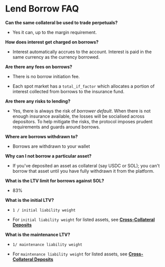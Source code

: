 # Lend Borrow FAQ

**Can the same collateral be used to trade perpetuals?**

*   Yes it can, up to the margin requirement.

**How does interest get charged on borrows?**

*   Interest automatically accrues to the account. Interest is paid in the same currency as the currency borrowed.

**Are there any fees on borrows?**

*   There is no borrow initiation fee.

*   Each spot market has a `total_if_factor` which allocates a portion of interest collected from borrows to the insurance fund.

**Are there any risks to lending?**

*   Yes, there is always the risk of *borrower default*. When there is not enough insurance available, the losses will be socialised across depositors. To help mitigate the risks, the protocol imposes prudent requirements and guards around borrows.

**Where are borrows withdrawn to?**

*   Borrows are withdrawn to your wallet

**Why can I not borrow a particular asset?**

*   If you've deposited an asset as collateral (say USDC or SOL); you can't borrow that asset until you have fully withdrawn it from the platform.  

**What is the LTV limit for borrows against SOL?**

*   83%  

**What is the initial LTV?**

*   `1 / initial liability weight`

*   For `initial liability weight` for listed assets, see [**Cross-Collateral Deposits**](pages/getting-started/cross-collateral-deposits.mdx)

**What is the maintenance LTV?**

*   `1/ maintenance liability weight`

*   For `maintenance liability weight` for listed assets, see [**Cross-Collateral Deposits**](pages/getting-started/cross-collateral-deposits.mdx)

